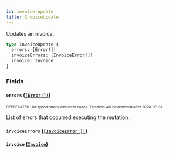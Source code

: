 ```yaml
---
id: invoice-update
title: InvoiceUpdate
---
```


Updates an invoice.

```graphql
type InvoiceUpdate {
  errors: [Error!]!
  invoiceErrors: [InvoiceError!]!
  invoice: Invoice
}
```

### Fields

#### `errors` ([`[Error!]!`](/developer/api-reference/objects/error.mdx))

<sub><sup><span className="deprecatedTag">DEPRECATED</span> Use typed errors with error codes. This field will be removed after 2020-07-31.</sup></sub>

List of errors that occurred executing the mutation.

#### `invoiceErrors` ([`[InvoiceError!]!`](/developer/api-reference/objects/invoice-error.mdx))

#### `invoice` ([`Invoice`](/developer/api-reference/objects/invoice.mdx))

